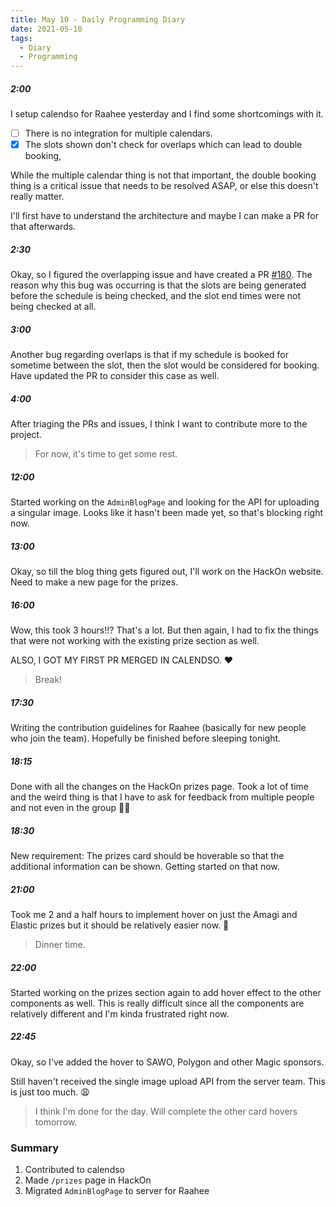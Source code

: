 ```yaml
---
title: May 10 - Daily Programming Diary
date: 2021-05-10
tags:
  - Diary
  - Programming
---
```


##### 2:00
I setup calendso for Raahee yesterday and I find some shortcomings with it.
- [ ] There is no integration for multiple calendars.
- [x] The slots shown don't check for overlaps which can lead to double booking,

While the multiple calendar thing is not that important, the double booking thing is a critical issue that needs to be resolved ASAP, or else this doesn't really matter.

I'll first have to understand the architecture and maybe I can make a PR for that afterwards.

##### 2:30
Okay, so I figured the overlapping issue and have created a PR [#180](https://github.com/calendso/calendso/pull/180).
The reason why this bug was occurring is that the slots are being generated before the schedule is being checked, and the slot end times were not being checked at all.

##### 3:00
Another bug regarding overlaps is that if my schedule is booked for sometime between the slot, then the slot would be considered for booking. Have updated the PR to consider this case as well.

##### 4:00
After triaging the PRs and issues, I think I want to contribute more to the project.

> For now, it's time to get some rest. 

##### 12:00
Started working on the `AdminBlogPage` and looking for the API for uploading a singular image. Looks like it hasn't been made yet, so that's blocking right now.

##### 13:00
Okay, so till the blog thing gets figured out, I'll work on the HackOn website. Need to make a new page for the prizes.

##### 16:00
Wow, this took 3 hours!!? That's a lot. But then again, I had to fix the things that were not working with the existing prize section as well.

ALSO, I GOT MY FIRST PR MERGED IN CALENDSO. ❤️

> Break!

##### 17:30
Writing the contribution guidelines for Raahee (basically for new people who join the team). Hopefully be finished before sleeping tonight.

##### 18:15
Done with all the changes on the HackOn prizes page. Took a lot of time and the weird thing is that I have to ask for feedback from multiple people and not even in the group 🤦‍♂️

##### 18:30
New requirement: The prizes card should be hoverable so that the additional information can be shown. Getting started on that now.

##### 21:00
Took me 2 and a half hours to implement hover on just the Amagi and Elastic prizes but it should be relatively easier now. 🤞

> Dinner time. 

##### 22:00
Started working on the prizes section again to add hover effect to the other components as well. This is really difficult since all the components are relatively different and I'm kinda frustrated right now.

##### 22:45
Okay, so I've added the hover to SAWO, Polygon and other Magic sponsors.

Still haven't received the single image upload API from the server team. This is just too much. 😩

> I think I'm done for the day. Will complete the other card hovers tomorrow.

### Summary
1. Contributed to calendso
2. Made `/prizes` page in HackOn
3. Migrated `AdminBlogPage` to server for Raahee
